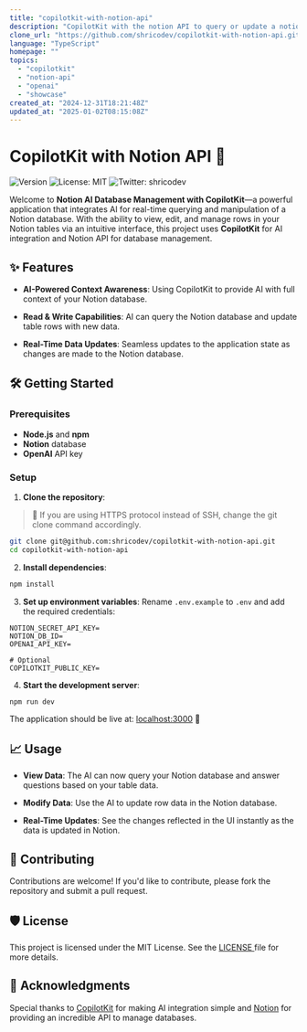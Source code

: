 ```yaml
---
title: "copilotkit-with-notion-api"
description: "CopilotKit with the notion API to query or update a notion database. Use AI to interact with a notion DB. This is a copy of my original GH repo which I transferred to @Studio1HQ. You can find the repo here: https://github.com/Studio1HQ/copilotkit-with-notion-api"
clone_url: "https://github.com/shricodev/copilotkit-with-notion-api.git"
language: "TypeScript"
homepage: ""
topics:
  - "copilotkit"
  - "notion-api"
  - "openai"
  - "showcase"
created_at: "2024-12-31T18:21:48Z"
updated_at: "2025-01-02T08:15:08Z"
---
```


# CopilotKit with Notion API 💬

![Version](https://img.shields.io/badge/version-0.1.0-blue.svg?cacheSeconds=2592000)
![License: MIT](https://img.shields.io/badge/License-MIT-yellow.svg)
![Twitter: shricodev](https://img.shields.io/twitter/follow/shricodev.svg?style=social)

Welcome to **Notion AI Database Management with CopilotKit**—a powerful
application that integrates AI for real-time querying and manipulation of a
Notion database. With the ability to view, edit, and manage rows in your Notion
tables via an intuitive interface, this project uses **CopilotKit** for AI
integration and Notion API for database management.

## ✨ Features

- **AI-Powered Context Awareness**: Using CopilotKit to provide AI with full
  context of your Notion database.

- **Read & Write Capabilities**: AI can query the Notion database and update
  table rows with new data.

- **Real-Time Data Updates**: Seamless updates to the application state as
  changes are made to the Notion database.

## 🛠️ Getting Started

### Prerequisites

- **Node.js** and **npm**
- **Notion** database
- **OpenAI** API key

### Setup

1. **Clone the repository**:

> 💬 If you are using HTTPS protocol instead of SSH, change the git clone
> command accordingly.

```bash
git clone git@github.com:shricodev/copilotkit-with-notion-api.git
cd copilotkit-with-notion-api
```

2. **Install dependencies**:

```bash
npm install
```

3. **Set up environment variables**: Rename `.env.example` to `.env` and add the
   required credentials:

```plaintext
NOTION_SECRET_API_KEY=
NOTION_DB_ID=
OPENAI_API_KEY=

# Optional
COPILOTKIT_PUBLIC_KEY=
```

4. **Start the development server**:

```bash
npm run dev
```

The application should be live at: [localhost:3000](https://localhost:3000) 🥂

## 📈 Usage

- **View Data**: The AI can now query your Notion database and answer questions
  based on your table data.

- **Modify Data**: Use the AI to update row data in the Notion database.

- **Real-Time Updates**: See the changes reflected in the UI instantly as the
  data is updated in Notion.

## 🤝 Contributing

Contributions are welcome! If you'd like to contribute, please fork the
repository and submit a pull request.

## 🛡️ License

This project is licensed under the MIT License. See the [ LICENSE ](LICENSE)
file for more details.

## 🎉 Acknowledgments

Special thanks to [CopilotKit](https://www.copilotkit.ai/) for making AI
integration simple and [Notion](https://notion.so) for providing an incredible
API to manage databases.
